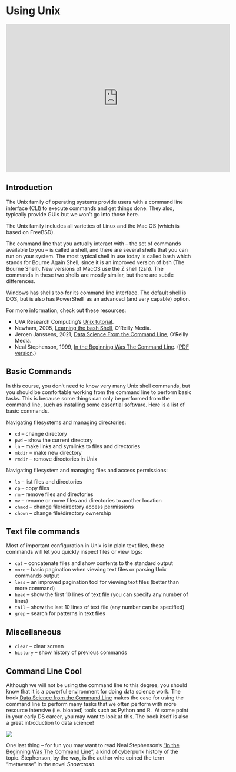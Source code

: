 # Using Unix

<iframe id="kmsembed-1_eh0aotax" width="608" height="402" src="https://343772-1.kaf.kaltura.com/embed/secure/iframe/entryId/1_eh0aotax/uiConfId/55951482/pbc/365587152/st/0" class="kmsembed" allowfullscreen webkitallowfullscreen mozAllowFullScreen allow="autoplay *; fullscreen *; encrypted-media *" referrerPolicy="no-referrer-when-downgrade" sandbox="allow-downloads allow-forms allow-same-origin allow-scripts allow-top-navigation allow-pointer-lock allow-popups allow-modals allow-orientation-lock allow-popups-to-escape-sandbox allow-presentation allow-top-navigation-by-user-activation" frameborder="0" title="DS 5100 M01 02 Using Unix"></iframe>

## Introduction

The Unix family of operating systems provide users with a command line interface (CLI) to execute commands and get things done. They also, typically provide GUIs but we won't go into those here.

The Unix family includes all varieties of Linux and the Mac OS (which is based on FreeBSD).

The command line that you actually interact with – the set of commands available to you – is called a shell, and there are several shells that you can run on your system. The most typical shell in use today is called bash which stands for Bourne Again Shell, since it is an improved version of bsh (The Bourne Shell). New versions of MacOS use the Z shell (zsh). The commands in these two shells are mostly similar, but there are subtle differences.

Windows has shells too for its command line interface. The default shell is DOS, but is also has PowerShell  as an advanced (and very capable) option.

For more information, check out these resources:

* UVA Research Computing's [Unix tutorial](https://learning.rc.virginia.edu/notes/unix-tutorial/).
* Newham, 2005, [Learning the bash Shell](https://learning.oreilly.com/library/view/learning-the-bash/0596009658/), O'Reilly Media.
* Jeroen Janssens, 2021, [Data Science From the Command Line](https://datascienceatthecommandline.com/2e/), O’Reilly Media.
* Neal Stephenson, 1999, [In the Beginning Was The Command Line](http://project.cyberpunk.ru/lib/in_the_beginning_was_the_command_line/). ([PDF version](http://public-library.uk/ebooks/23/31.pdf).)

## Basic Commands

In this course, you don't need to know very many Unix shell commands, but you should be comfortable working from the command line to perform basic tasks. This is because some things can only be performed from the command line, such as installing some essential software. Here is a list of basic commands.

Navigating filesystems and managing directories:

* `cd` – change directory
* `pwd` – show the current directory
* `ln` – make links and symlinks to files and directories
* `mkdir` – make new directory
* `rmdir` – remove directories in Unix

Navigating filesystem and managing files and access permissions:

* `ls` – list files and directories
* `cp` – copy files
* `rm` – remove files and directories
* `mv` – rename or move files and directories to another location
* `chmod` – change file/directory access permissions
* `chown` – change file/directory ownership

## Text file commands

Most of important configuration in Unix is in plain text files, these commands will let you quickly inspect files or view logs:

* `cat` – concatenate files and show contents to the standard output
* `more` – basic pagination when viewing text files or parsing Unix commands output
* `less` – an improved pagination tool for viewing text files (better than more command)
* `head` – show the first 10 lines of text file (you can specify any number of lines)
* `tail` – show the last 10 lines of text file (any number can be specified)
* `grep` – search for patterns in text files

## Miscellaneous

* `clear` – clear screen
* `history` – show history of previous commands

## Command Line Cool

Although we will not be using the command line to this degree, you should know that it is a powerful environment for doing data science work. The book [Data Science from the Command Line](https://datascienceatthecommandline.com/2e/) makes the case for using the command line to perform many tasks that we often perform with more resource intensive (i.e. bloated) tools such as Python and R.  At some point in your early DS career, you may want to look at this. The book itself is also a great introduction to data science!

![](../media/dsatcl-cover-small.png)

One last thing – for fun you may want to read Neal Stephenson's ["In the Beginning Was The Command Line"](http://project.cyberpunk.ru/lib/in_the_beginning_was_the_command_line/), a kind of cyberpunk history of the topic. Stephenson, by the way, is the author who coined the term "metaverse" in the novel _Snowcrash_.
